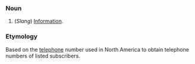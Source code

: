 ===Noun===

#(''Slang'') [[Information]]. 

===Etymology===

Based on the [[telephone]] number used in North America to obtain telephone numbers of listed subscribers.